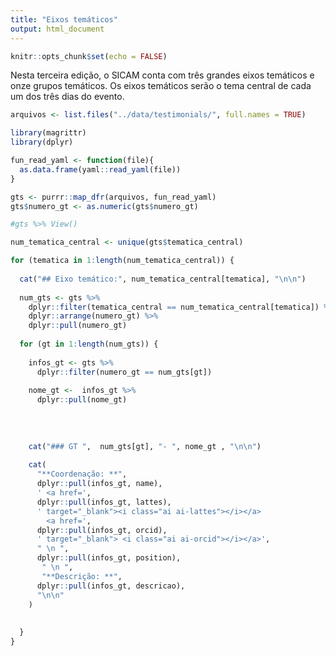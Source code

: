 ```yaml
---
title: "Eixos temáticos"
output: html_document
---
```


```r
knitr::opts_chunk$set(echo = FALSE)
```

<link rel="stylesheet" href="https://cdn.jsdelivr.net/gh/jpswalsh/academicons@1/css/academicons.min.css">


Nesta terceira edição, o SICAM conta com três grandes eixos temáticos e onze  grupos temáticos. Os eixos temáticos serão o tema central de cada um dos três dias do evento. 

```r
arquivos <- list.files("../data/testimonials/", full.names = TRUE)

library(magrittr)
library(dplyr)

fun_read_yaml <- function(file){
  as.data.frame(yaml::read_yaml(file))
}

gts <- purrr::map_dfr(arquivos, fun_read_yaml)
gts$numero_gt <- as.numeric(gts$numero_gt)

#gts %>% View()

```

```r
num_tematica_central <- unique(gts$tematica_central)

for (tematica in 1:length(num_tematica_central)) {
  
  cat("## Eixo temático:", num_tematica_central[tematica], "\n\n")
  
  num_gts <- gts %>%
    dplyr::filter(tematica_central == num_tematica_central[tematica]) %>% 
    dplyr::arrange(numero_gt) %>% 
    dplyr::pull(numero_gt)
  
  for (gt in 1:length(num_gts)) {
    
    infos_gt <- gts %>%
      dplyr::filter(numero_gt == num_gts[gt]) 
   
    nome_gt <-  infos_gt %>%
      dplyr::pull(nome_gt)
    
    
 
    
    cat("### GT ",  num_gts[gt], "- ", nome_gt , "\n\n")
    
    cat(
      "**Coordenação: **",
      dplyr::pull(infos_gt, name),
      ' <a href=',
      dplyr::pull(infos_gt, lattes),
      ' target="_blank"><i class="ai ai-lattes"></i></a>
        <a href=',
      dplyr::pull(infos_gt, orcid),
      ' target="_blank"> <i class="ai ai-orcid"></i></a>',
      " \n ",
      dplyr::pull(infos_gt, position),
       " \n ",
       "**Descrição: **",
      dplyr::pull(infos_gt, descricao),
      "\n\n"
    )
    
    
  }
}
```


